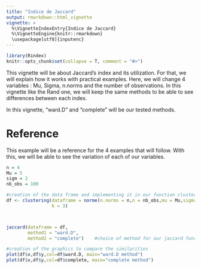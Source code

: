 ```yaml
---
title: "Indice de Jaccard"
output: rmarkdown::html_vignette
vignette: >
  %\VignetteIndexEntry{Indice de Jaccard}
  %\VignetteEngine{knitr::rmarkdown}
  \usepackage[utf8]{inputenc}
---
```


```r
library(Rindex)
knitr::opts_chunk$set(collapse = T, comment = "#>")
```

This vignette will be about Jaccard's index and its utilization. For that, we will 
explain how it works with practical examples. Here, we will change 4 variables : 
Mu, Sigma, n.norms and the number of observations. In this vignette
like the Rand one, we will keep the same methods to be able to see differences between 
each index.

In this vignette, "ward.D" and "complete" will be our tested methods.

# Reference

This example will be a reference for the 4 examples that will follow. With this, 
we will be able to see the variation of each of our variables.

```r
n = 4
Mu = 5 
sigm = 2       
nb_obs = 100

#creation of the data frame and implementing it in our function clustering
df <- clustering(dataframe = norme(n.norms = n,n = nb_obs,mu = Mu,sigma = sigm),
                 k = 3)           



jaccard(dataframe = df,
        method1 = "ward.D",
        method2 = "complete")    #choice of method for our jaccard function 

#creation of the graphics to compare the similarities
plot(df$x,df$y,col=df$ward.D, main="ward.D method")     
plot(df$x,df$y,col=df$complete, main="complete method") 
```

